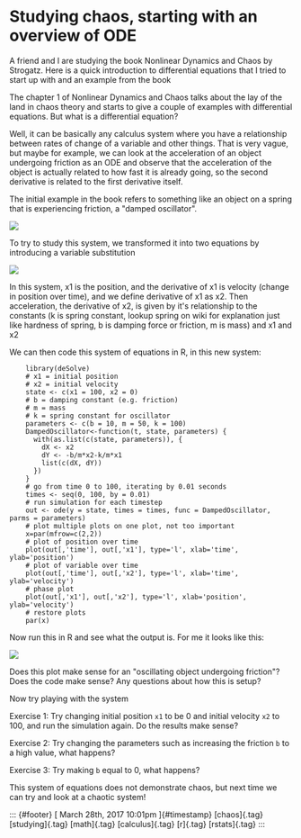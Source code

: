 

Studying chaos, starting with an overview of ODE
================================================

A friend and I are studying the book Nonlinear Dynamics and Chaos by
Strogatz. Here is a quick introduction to differential equations that I
tried to start up with and an example from the book

The chapter 1 of Nonlinear Dynamics and Chaos talks about the lay of the
land in chaos theory and starts to give a couple of examples with
differential equations. But what is a differential equation?

Well, it can be basically any calculus system where you have a
relationship between rates of change of a variable and other things.
That is very vague, but maybe for example, we can look at the
acceleration of an object undergoing friction as an ODE and observe that
the acceleration of the object is actually related to how fast it is
already going, so the second derivative is related to the first
derivative itself.

The initial example in the book refers to something like an object on a
spring that is experiencing friction, a "damped oscillator".

![](../../media/158949147558_0.png)

To try to study this system, we transformed it into two equations by
introducing a variable substitution

![](../../media/158949147558_1.png)

In this system, x1 is the position, and the derivative of x1 is velocity
(change in position over time), and we define derivative of x1 as x2.
Then acceleration, the derivative of x2, is given by it's relationship
to the constants (k is spring constant, lookup spring on wiki for
explanation just like hardness of spring, b is damping force or
friction, m is mass) and x1 and x2

We can then code this system of equations in R, in this new system:

        library(deSolve)
        # x1 = initial position
        # x2 = initial velocity
        state <- c(x1 = 100, x2 = 0)
        # b = damping constant (e.g. friction)
        # m = mass
        # k = spring constant for oscillator
        parameters <- c(b = 10, m = 50, k = 100)
        DampedOscillator<-function(t, state, parameters) {
          with(as.list(c(state, parameters)), {
            dX <- x2
            dY <- -b/m*x2-k/m*x1
            list(c(dX, dY))
          })
        }
        # go from time 0 to 100, iterating by 0.01 seconds
        times <- seq(0, 100, by = 0.01)
        # run simulation for each timestep
        out <- ode(y = state, times = times, func = DampedOscillator, parms = parameters)
        # plot multiple plots on one plot, not too important
        x=par(mfrow=c(2,2))
        # plot of position over time
        plot(out[,'time'], out[,'x1'], type='l', xlab='time', ylab='position')
        # plot of variable over time
        plot(out[,'time'], out[,'x2'], type='l', xlab='time', ylab='velocity')
        # phase plot
        plot(out[,'x1'], out[,'x2'], type='l', xlab='position', ylab='velocity')
        # restore plots
        par(x)

Now run this in R and see what the output is. For me it looks like this:

![](../../media/158949147558_2.png)

Does this plot make sense for an "oscillating object undergoing
friction"? Does the code make sense? Any questions about how this is
setup?

Now try playing with the system

Exercise 1: Try changing initial position `x1` to be 0 and initial
velocity `x2` to 100, and run the simulation again. Do the results make
sense?

Exercise 2: Try changing the parameters such as increasing the friction
`b` to a high value, what happens?

Exercise 3: Try making `b` equal to 0, what happens?

This system of equations does not demonstrate chaos, but next time we
can try and look at a chaotic system!

::: {#footer}
[ March 28th, 2017 10:01pm ]{#timestamp} [chaos]{.tag} [studying]{.tag}
[math]{.tag} [calculus]{.tag} [r]{.tag} [rstats]{.tag}
:::



